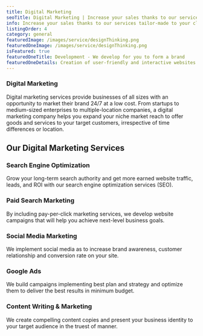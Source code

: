 ```yaml
---
title: Digital Marketing
seoTitle: Digital Marketing | Increase your sales thanks to our services tailor-made to your client’s need.
info: Increase your sales thanks to our services tailor-made to your client’s need.
listingOrder: 4
category: general
featuredImage: /images/service/designThinking.png
featuredOneImage: /images/service/designThinking.png
isFeatured: true
featuredOneTitle: Development - We develop for you to form a brand
featuredOneDetails: Creation of user-friendly and interactive websites & applications, we work behind the scenes to make your website or app look great, perform optimally with seamless performance. Zeiq is the link to the digital culture and the physical world. Building and maintaining websites and applications for your company. Technologies we specialise in - React JS, React Native, GraphQL, Database, GatsbyJS, NextJS.
---
```


### Digital Marketing

Digital marketing services provide businesses of all sizes with an opportunity to market their brand 24/7 at a low cost. From startups to medium-sized enterprises to multiple-location companies, a digital marketing company helps you expand your niche market reach to offer goods and services to your target customers, irrespective of time differences or location.

## Our Digital Marketing Services

### Search Engine Optimization

Grow your long-term search authority and get more earned website traffic, leads, and ROI with our search engine optimization services (SEO).

### Paid Search Marketing

By including pay-per-click marketing services, we develop website campaigns that will help you achieve next-level business goals.

### Social Media Marketing

We implement social media as to increase brand awareness, customer relationship and conversion rate on your site.

### Google Ads

We build campaigns implementing best plan and strategy and optimize them to deliver the best results in minimum budget.

### Content Writing & Marketing

We create compelling content copies and present your business identity to your target audience in the truest of manner.
